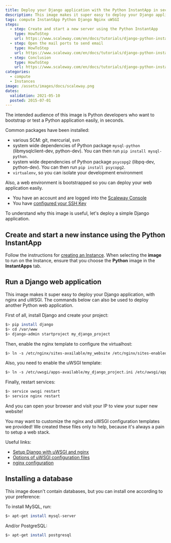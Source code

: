 ```yaml
---
title: Deploy your Django application with the Python InstantApp in seconds
description: This image makes it super easy to deploy your Django application, with nginx and uWSGI.
tags: compute InstantApp Python Django Nginx uWSGI
steps:
  - step: Create and start a new server using the Python InstantApp
    type: HowToStep
    url: https://www.scaleway.com/en/docs/tutorials/django-python-instant-apps/#-Create-and-start-a-new-instance-using-the-Python-InstantApp
  - step: Open the mail ports to send email
    type: HowToStep
    url: https://www.scaleway.com/en/docs/tutorials/django-python-instant-apps/#-Run-a-Django-web-application
  - step: Conclusion
    type: HowToStep
    url: https://www.scaleway.com/en/docs/tutorials/django-python-instant-apps/#-Conclusion
categories:
  - compute
  - Instances
image: /assets/images/docs/scaleway.png
dates:
  validation: 2021-05-10
  posted: 2015-07-01
---
```


The intended audience of this image is Python developers who want to bootstrap or test a Python application easily, in seconds.

Common packages have been installed:

- various SCM: git, mercurial, svn
- system wide dependencies of Python package `mysql-python`
  (libmysqlclient-dev, python-dev). You can then run `pip install mysql-python`.
- system wide dependencies of Python package `psycopg2` (libpq-dev,
  python-dev). You can then run `pip install psycopg2`.
- `virtualenv`, so you can isolate your development environment

Also, a web environment is bootstrapped so you can deploy your web
application easily.

<Message type ="requirement">

- You have an account and are logged into the [Scaleway Console](https://console.scaleway.com)
- You have [configured your SSH Key](/console/my-project/how-to/create-ssh-key)

</Message>

To understand why this image is useful, let's deploy a simple Django application.

## Create and start a new instance using the Python InstantApp

Follow the instructions for [creating an Instance](/compute/instances/how-to/create-an-instance). When selecting the **image** to run on the Instance, ensure that you choose the **Python** image in the **InstantApps** tab.

## Run a Django web application

This image makes it super easy to deploy your Django application, with nginx
and uWSGI. The commands below can also be used to deploy another Python web
application.

First of all, install Django and create your project:

```bash
$> pip install django
$> cd /var/www
$> django-admin startproject my_django_project
```

Then, enable the nginx template to configure the virtualhost:

```bash
$> ln -s /etc/nginx/sites-available/my_website /etc/nginx/sites-enabled/
```

Also, you need to enable the uWSGI template:

```bash
$> ln -s /etc/uwsgi/apps-available/my_django_project.ini /etc/uwsgi/apps-enabled/
```

Finally, restart services:

```bash
$> service uwsgi restart
$> service nginx restart
```

And you can open your browser and visit your IP to view your super new website!

<Message type = "important">

You may want to customize the nginx and uWSGI configuration templates we provided! We created these files only to help, because it's always a pain to setup a web stack.

</Message>

Useful links:

- [Setup Django with uWSGI and nginx](http://uwsgi-docs.readthedocs.org/en/latest/tutorials/Django_and_nginx.html)
- [Options of uWSGI configuration files](http://uwsgi-docs.readthedocs.org/en/latest/Options.html)
- [nginx configuration](http://wiki.nginx.org/Configuration)

## Installing a database

This image doesn't contain databases, but you can install one according to your preference:

To install MySQL, run:

```bash
$> apt-get install mysql-server
```

And/or PostgreSQL:

```bash
$> apt-get install postgresql
```
